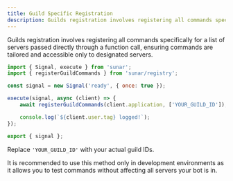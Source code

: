 ```yaml
---
title: Guild Specific Registration
description: Guilds registration involves registering all commands specifically for a list of servers passed directly through a function call, ensuring commands are tailored and accessible only to designated servers.
---
```


Guilds registration involves registering all commands specifically for a list of servers passed directly through a function call, ensuring commands are tailored and accessible only to designated servers.

```js title="src/signals/ready.js"
import { Signal, execute } from 'sunar';
import { registerGuildCommands } from 'sunar/registry';

const signal = new Signal('ready', { once: true });

execute(signal, async (client) => {
	await registerGuildCommands(client.application, ['YOUR_GUILD_ID']);

	console.log(`${client.user.tag} logged!`);
});

export { signal };
```

<Callout>Replace `'YOUR_GUILD_ID'` with your actual guild IDs.</Callout>

<Callout type="warn">
It is recommended to use this method only in development environments as it allows you to test commands without affecting all servers your bot is in.
</Callout>